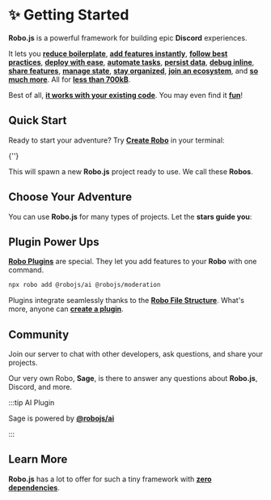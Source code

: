 
# ✨ Getting Started

**Robo.js** is a powerful framework for building epic **Discord** experiences.

It lets you **[reduce boilerplate](./robojs/files)**, **[add features instantly](./plugins/overview)**, **[follow best practices](./robojs/sage)**, **[deploy with ease](./hosting/overview)**, **[automate tasks](./discord-activities/tunnels)**, **[persist data](./robojs/flashcore)**, **[debug inline](./discord-bots/debug)**, **[share features](./plugins/create)**, **[manage state](./robojs/state)**, **[stay organized](./robojs/modules)**, **[join an ecosystem](./plugins/directory)**, and **[so much more](./robojs/overview)**. All for **[less than 700kB](https://packagephobia.com/result?p=robo.js)**.

Best of all, **[it works with your existing code](./discord-bots/migrate)**. You may even find it **[fun](./discord-activities/games)**!

## Quick Start

Ready to start your adventure? Try **[Create Robo](./cli/create-robo)** in your terminal:

<Terminal create>{'<projectName>'}</Terminal>

This will spawn a new **Robo.js** project ready to use. We call these **Robos**.

## Choose Your Adventure

You can use **Robo.js** for many types of projects. Let the **stars guide you**:

<CardContainer>
	<Card
		href="./discord-activities/getting-started"
		title="✨ Discord Activities"
		description="Getting Started with Discord Activities."
	/>
	<Card href="./discord-bots/getting-started" title="✨ Discord Bots" description="Getting Started with Discord Bots." />
</CardContainer>

## Plugin Power Ups

**[Robo Plugins](./plugins/overview)** are special. They let you add features to your **Robo** with one command.

```bash
npx robo add @robojs/ai @robojs/moderation
```

Plugins integrate seamlessly thanks to the **[Robo File Structure](./robojs/files)**. What's more, anyone can **[create a plugin](./plugins/create)**.

<CardContainer>
	<Card href="./plugins/overview" title="🔌 Robo Plugins" description="Add features to your Robo seamlessly." />
	<Card href="./plugins/directory" title="🗃️ Plugin Directory" description="Browse plugins for your Robo." />
</CardContainer>

## Community

Join our server to chat with other developers, ask questions, and share your projects.

<CardContainer>
	<Card href="https://roboplay.dev/discord" title="✨ Discord Server" description="Join our Discord community!" />
</CardContainer>

Our very own Robo, **Sage**, is there to answer any questions about **Robo.js**, Discord, and more.

:::tip AI Plugin

Sage is powered by **[@robojs/ai](./plugins/ai)**

:::

## Learn More

**Robo.js** has a lot to offer for such a tiny framework with **[zero dependencies](https://packagephobia.com/result?p=robo.js)**.

<CardContainer>
	<Card href="./robojs/overview" title="🌟 Core Package" description="See what makes Robo.js awesome." />
	<Card href="./templates/overview" title="🔗 Templates" description="Kickstart your project with a template." />
	<Card href="./robojs/linting" title="💅 Linting" description="Check your code for errors and style." />
	<Card href="./robojs/typescript" title="📘 TypeScript" description="Write better code with type safety." />
</CardContainer>
